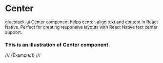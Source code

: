 # Center
gluestack-ui Center component helps center-align text and content in React Native. Perfect for creating responsive layouts with React Native text center support.
### This is an illustration of Center component.
/// {Example:1} ///